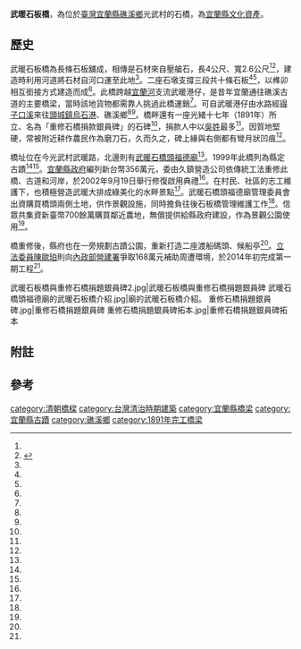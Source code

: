 {{coord|24.782112|121.762352|display=title}}
{{tw monument
|name=武暖石板橋
|formername=
|image= 武暖石板橋.jpg
|imagename=
|othername=
|formalname=
|level= [[宜蘭縣文化資產列表|宜蘭縣縣定古蹟]]
|class= 橋樑
|time= {{QIN}}[[光緒|光緒]]十七年（1891年）
|material= [[石|石]]
|location= [[武暖石橋頭福德廟|武暖石橋頭福德廟]]旁
|open= 全日
|cost= 免費
|website=
|reg_url=https://nchdb.boch.gov.tw/assets/advanceSearch/monument/19990402000001
}}
'''武暖石板橋'''，為位於[[臺灣|臺灣]][[宜蘭縣|宜蘭縣]][[礁溪鄉|礁溪鄉]]光武村的石橋，為[[宜蘭縣文化資產|宜蘭縣文化資產]]。

==歷史==
武暖石板橋為長條石板舖成，相傳是石材來自壓艙石{{NoteTag|1=多數資料稱武暖石板橋與[[大埔永安石板橋|大埔永安石板橋]]，皆以往來[[中國大陸|中國大陸]]與[[臺灣|臺灣]]船隻所運的壓艙石舖成。但兩座橋所使用的石材為變質砂岩（在[[宜蘭縣|宜蘭縣]]境內有廣泛分布），而非常見的壓艙石材質[[花崗岩|花崗岩]]與[[玄武岩|玄武岩]]。<ref name="台灣的橋梁">{{cite book|author=余炳盛、王玉瑞、曹永德 |title=《台灣的橋梁》|year=2007 |publisher=遠足文化 |isbn=9789867630933}}</ref>{{Rp|150、151}}}}，長4公尺、寬2.6公尺<ref name="羅建旺1"/><ref name="宜蘭">{{cite book|author=[[黃盛璘|黃盛璘]] |title=《宜蘭》|year=1992 |publisher=[[遠流出版公司|遠流出版公司]] |isbn=9573216949}}</ref>{{Rp|76}}，建造時利用河道將石材自河口運至此地<ref name="宜蘭"/>{{Rp|76}}。二座石墩支撐三段共十條石板<ref name="廖洪勝"/><ref name="宜蘭"/>{{Rp|76}}，以榫卯相互銜接方式建造而成<ref name="吳淑君"/>。此橋跨越[[宜蘭河|宜蘭河]]支流武暖港仔，是昔年宜蘭通往礁溪古道的主要橋梁，當時該地貨物都需靠人挑過此橋運銷<ref name="廖洪勝" />。可自武暖港仔由水路經[[得子口溪|得子口溪]]來往[[頭城鎮|頭城鎮]][[烏石港|烏石港]]、礁溪鄉<ref name="吳淑君"/><ref name="台灣的橋梁"/>{{Rp|151}}。橋畔還有一座光緒十七年（1891年）所立、名為「重修石橋捐款銀員碑」的石碑<ref name="羅建旺1"/>，捐款人中以[[吳姓|吳姓]]最多<ref name="宜蘭"/>{{Rp|76}}。因質地堅硬，常被附近耕作農民作為磨刀石，久而久之，碑上緣與右側都有彎月狀凹痕<ref name="廖雅欣"/>。

橋址位在今光武村武暖路，北邊則有[[武暖石橋頭福德廟|武暖石橋頭福德廟]]<ref name="陳柏州"/>。1999年此橋列為縣定古蹟<ref name="廖洪勝"/><ref name="吳淑君"/>。[[宜蘭縣政府|宜蘭縣政府]]編列新台幣356萬元，委由久鎮營造公司依傳統工法重修此橋、古道和河岸，於2002年9月19日舉行修復啟用典禮<ref name="廖洪勝"/>。在村民、社區的志工維護下，也積極營造武暖大排成綠美化的水畔景點<ref name="羅建旺2"/>。武暖石橋頭福德廟管理委員會出資購買橋頭兩側土地，供作景觀設施，同時擔負往後石板橋管理維護工作<ref name="廖洪勝"/>。信眾共集資新臺幣700餘萬購買鄰近農地，無償提供給縣政府建設，作為景觀公園使用<ref name="林縉明"/>。

橋重修後，縣府也在一旁規劃古蹟公園，重新打造二座渡船碼頭、候船亭<ref name="廖雅欣"/>。[[立法委員|立法委員]][[陳歐珀|陳歐珀]]則向[[內政部營建署|內政部營建署]]爭取168萬元補助周遭環境，於2014年初完成第一期工程<ref name="林縉明"/>。
<gallery>
武暖石板橋與重修石橋捐題銀員碑2.jpg|武暖石板橋與重修石橋捐題銀員碑 
武暖石橋頭福德廟的武暖石板橋介紹.jpg|廟的武暖石板橋介紹。
重修石橋捐題銀員碑.jpg|重修石橋捐題銀員碑
重修石橋捐題銀員碑拓本.jpg|重修石橋捐題銀員碑拓本
</gallery>

==附註==
<div class="references-small">
{{NoteFoot}}
</div>

{{notelist|iger=}}

== 參考 ==
{{Reflist|35em|refs =

<ref name="陳柏州">{{Cite news |url =|title =台灣小調 綠龜榕樹|author=陳柏州|language=zh-tw |publisher=《聯合報》|date=1998-09-28|accessdate=}}</ref>

<ref name="羅建旺1">{{Cite news |url =|title =礁溪鄉武暖石板橋 列為縣定古蹟|author=羅建旺|language=zh-tw |publisher=《聯合報》|date=2000-04-08|accessdate=}}</ref>

<ref name="廖洪勝">{{Cite news |url =|title =礁溪武暖橋 修復啟用 石板橋面 兩百餘年歷史 如今縣級古蹟景觀優美 光武村民歡樂迎新|author=廖洪勝|language=zh-tw |publisher=《聯合報》|date=2002-09-20|accessdate=}}</ref>

<ref name="廖雅欣">{{Cite news |url =|title =武暖百年石板橋 古意小公園 老橋重修後 一旁規劃古蹟公園 另打造二座渡船碼頭、候船亭 成深度旅遊據點|author=廖雅欣|language=zh-tw |publisher=《聯合報》|date=2006-04-14|accessdate=}}</ref>

<ref name="羅建旺2">{{Cite news |url =|title =《村長帶路》民風淳樸 大排成景點 李竹村 礁溪鄉光武村長|author=羅建旺|language=zh-tw |publisher=《聯合報》|date=2008-07-12|accessdate=}}</ref>

<ref name="林縉明">{{Cite news |url =|title =武暖石板橋打造景觀公園 縣長支持|author=林縉明|language=zh-tw |publisher=《聯合報》|date=2014-05-06|accessdate=}}</ref>

<ref name="吳淑君">{{Cite news |url =|title =400年牛樟 刻成古味土地公 |author=吳淑君|language=zh-tw |publisher=《聯合報》|date=2008-11-06|accessdate=}}</ref>

}}
{{Clear}}
{{宜蘭縣文化資產}}
{{portal bar|宜蘭|建築|border=no}}
{{commonscat|Wunuan Stone Bridge}}
[[category:清朝橋樑|category:清朝橋樑]]
[[category:台灣清治時期建築|category:台灣清治時期建築]]
[[category:宜蘭縣橋梁|category:宜蘭縣橋梁]]
[[category:宜蘭縣古蹟|category:宜蘭縣古蹟]]
[[category:礁溪鄉|category:礁溪鄉]]
[[category:1891年完工橋梁|category:1891年完工橋梁]]